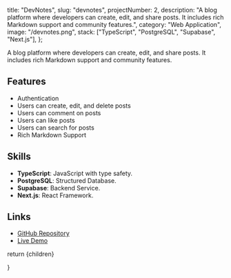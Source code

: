   title: "DevNotes",
  slug: "devnotes",
  projectNumber: 2,
  description:
    "A blog platform where developers can create, edit, and share posts. It includes rich Markdown support and community features.",
  category: "Web Application",
  image: "/devnotes.png",
  stack: ["TypeScript", "PostgreSQL", "Supabase", "Next.js"],
};


A blog platform where developers can create, edit, and share posts. It includes rich Markdown support and community features.

## Features

- Authentication
- Users can create, edit, and delete posts
- Users can comment on posts
- Users can like posts
- Users can search for posts
- Rich Markdown Support

## Skills

- **TypeScript**: JavaScript with type safety.
- **PostgreSQL**: Structured Database.
- **Supabase**: Backend Service.
- **Next.js**: React Framework.

## Links

- [GitHub Repository](https://github.com/colinguinane1/devnotes.me)
- [Live Demo](https://devnotes.me)

return <MdxLayout>{children}</MdxLayout>

}



